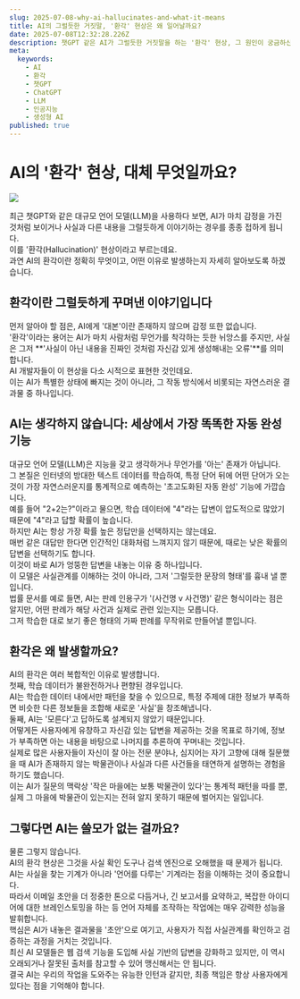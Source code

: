 ```yaml
---
slug: 2025-07-08-why-ai-hallucinates-and-what-it-means
title: AI의 그럴듯한 거짓말, '환각' 현상은 왜 일어날까요?
date: 2025-07-08T12:32:28.226Z
description: 챗GPT 같은 AI가 그럴듯한 거짓말을 하는 '환각' 현상, 그 원인이 궁금하신가요? AI가 지식을 이해하는 것이 아니라, 방대한 데이터 속에서 가장 그럴듯한 단어를 예측하는 원리를 파헤치고 올바른 활용법을 알아봅니다.
meta:
  keywords:
    - AI
    - 환각
    - 챗GPT
    - ChatGPT
    - LLM
    - 인공지능
    - 생성형 AI
published: true
---
```


# AI의 '환각' 현상, 대체 무엇일까요?

![](https://blogger.googleusercontent.com/img/a/AVvXsEhKcBqcsHtCweLCsKoU92ejvqLTo4sws3XrT73GakeETjBKtEd7itdYh6CaqyTzKpuZQU7QnmYeUqX_jEDq658K_6dX3skJ8EHzBBt7NKN_zFq2oTjBrBOEM07bF7eUw3DUYGkKCn0YHAWUkdDdLA2hVux1sk1TC5bveWuBMKg-kgxhqCU4_hg0DUOJo0A)

최근 챗GPT와 같은 대규모 언어 모델(LLM)을 사용하다 보면, AI가 마치 감정을 가진 것처럼 보이거나 사실과 다른 내용을 그럴듯하게 이야기하는 경우를 종종 접하게 됩니다.<br />이를 '환각(Hallucination)' 현상이라고 부르는데요.<br />과연 AI의 환각이란 정확히 무엇이고, 어떤 이유로 발생하는지 자세히 알아보도록 하겠습니다.<br />

## 환각이란 그럴듯하게 꾸며낸 이야기입니다

먼저 알아야 할 점은, AI에게 '대본'이란 존재하지 않으며 감정 또한 없습니다.<br />'환각'이라는 용어는 AI가 마치 사람처럼 무언가를 착각하는 듯한 뉘앙스를 주지만, 사실은 그저 **'사실이 아닌 내용을 진짜인 것처럼 자신감 있게 생성해내는 오류'**를 의미합니다.<br />AI 개발자들이 이 현상을 다소 시적으로 표현한 것인데요.<br />이는 AI가 특별한 상태에 빠지는 것이 아니라, 그 작동 방식에서 비롯되는 자연스러운 결과물 중 하나입니다.<br />

## AI는 생각하지 않습니다: 세상에서 가장 똑똑한 자동 완성 기능

대규모 언어 모델(LLM)은 지능을 갖고 생각하거나 무언가를 '아는' 존재가 아닙니다.<br />그 본질은 인터넷의 방대한 텍스트 데이터를 학습하여, 특정 단어 뒤에 어떤 단어가 오는 것이 가장 자연스러운지를 통계적으로 예측하는 '초고도화된 자동 완성' 기능에 가깝습니다.<br />예를 들어 "2+2는?"이라고 물으면, 학습 데이터에 "4"라는 답변이 압도적으로 많았기 때문에 "4"라고 답할 확률이 높습니다.<br />하지만 AI는 항상 가장 확률 높은 정답만을 선택하지는 않는데요.<br />매번 같은 대답만 한다면 인간적인 대화처럼 느껴지지 않기 때문에, 때로는 낮은 확률의 답변을 선택하기도 합니다.<br />이것이 바로 AI가 엉뚱한 답변을 내놓는 이유 중 하나입니다.<br />이 모델은 사실관계를 이해하는 것이 아니라, 그저 '그럴듯한 문장의 형태'를 흉내 낼 뿐입니다.<br />법률 문서를 예로 들면, AI는 판례 인용구가 '(사건명 v 사건명)' 같은 형식이라는 점은 알지만, 어떤 판례가 해당 사건과 실제로 관련 있는지는 모릅니다.<br />그저 학습한 대로 보기 좋은 형태의 가짜 판례를 무작위로 만들어낼 뿐입니다.<br />

## 환각은 왜 발생할까요?

AI의 환각은 여러 복합적인 이유로 발생합니다.<br />첫째, 학습 데이터가 불완전하거나 편향된 경우입니다.<br />AI는 학습한 데이터 내에서만 패턴을 찾을 수 있으므로, 특정 주제에 대한 정보가 부족하면 비슷한 다른 정보들을 조합해 새로운 '사실'을 창조해냅니다.<br />둘째, AI는 '모른다'고 답하도록 설계되지 않았기 때문입니다.<br />어떻게든 사용자에게 유창하고 자신감 있는 답변을 제공하는 것을 목표로 하기에, 정보가 부족하면 아는 내용을 바탕으로 나머지를 추론하여 꾸며내는 것입니다.<br />실제로 많은 사용자들이 자신이 잘 아는 전문 분야나, 심지어는 자기 고향에 대해 질문했을 때 AI가 존재하지 않는 박물관이나 사실과 다른 사건들을 태연하게 설명하는 경험을 하기도 했습니다.<br />이는 AI가 질문의 맥락상 '작은 마을에는 보통 박물관이 있다'는 통계적 패턴을 따를 뿐, 실제 그 마을에 박물관이 있는지는 전혀 알지 못하기 때문에 벌어지는 일입니다.<br />

## 그렇다면 AI는 쓸모가 없는 걸까요?

물론 그렇지 않습니다.<br />AI의 환각 현상은 그것을 사실 확인 도구나 검색 엔진으로 오해했을 때 문제가 됩니다.<br />AI는 사실을 찾는 기계가 아니라 '언어를 다루는' 기계라는 점을 이해하는 것이 중요합니다.<br />따라서 이메일 초안을 더 정중한 톤으로 다듬거나, 긴 보고서를 요약하고, 복잡한 아이디어에 대한 브레인스토밍을 하는 등 언어 자체를 조작하는 작업에는 매우 강력한 성능을 발휘합니다.<br />핵심은 AI가 내놓은 결과물을 '초안'으로 여기고, 사용자가 직접 사실관계를 확인하고 검증하는 과정을 거치는 것입니다.<br />최신 AI 모델들은 웹 검색 기능을 도입해 사실 기반의 답변을 강화하고 있지만, 이 역시 오래되거나 잘못된 출처를 참고할 수 있어 맹신해서는 안 됩니다.<br />결국 AI는 우리의 작업을 도와주는 유능한 인턴과 같지만, 최종 책임은 항상 사용자에게 있다는 점을 기억해야 합니다.<br />
